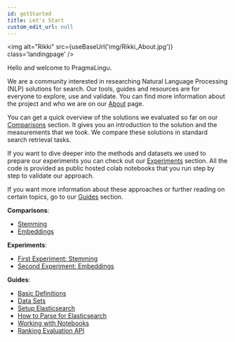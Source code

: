 ```yaml
---
id: getStarted
title: Let's Start
custom_edit_url: null
---
```



<img
  alt="Rikki"
  src={useBaseUrl('img/Rikki_About.jpg')}
  class='landingpage'
/>


Hello and welcome to PragmaLingu.

We are a community interested in researching Natural Language Processing (NLP) solutions for search. Our tools, guides and resources are for everyone to explore, use and validate.
You can find more information about the project and who we are on our [About](about/team.mdx) page.

You can get a quick overview of the solutions we evaluated so far on our [Comparisons](./comparisons/comparisons-intro.mdx) section. It gives you an introduction to the solution and the measurements that we took.
We compare these solutions in standard search retrieval tasks.

If you want to dive deeper into the methods and datasets we used to prepare our experiments you can check out our [Experiments](./experiments/experiments-intro.mdx) section. 
All the code is provided as public hosted colab notebooks that you run step by step to validate our approach.

If you want more information about these approaches or further reading on certain topics, go to our [Guides](./guides/guides-intro.mdx) section.


**Comparisons**:
* [Stemming](./comparisons/stemming.mdx)
* [Embeddings](./comparisons/embeddings.mdx) 

**Experiments**:
* [First Experiment: Stemming](./experiments/experiment1.mdx)
* [Second Experiment: Embeddings](./experiments/experiment2.mdx) 

**Guides**:
* [Basic Definitions](./guides/basic-definitions.mdx)
* [Data Sets](./guides/data-comparison.mdx) 
* [Setup Elasticsearch](./guides/elastic-setup.mdx)
* [How to Parse for Elasticsearch](./guides/how-to-parse.mdx) 
* [Working with Notebooks](./guides/notebooks.mdx)
* [Ranking Evaluation API](./guides/ranking-api.mdx) 
